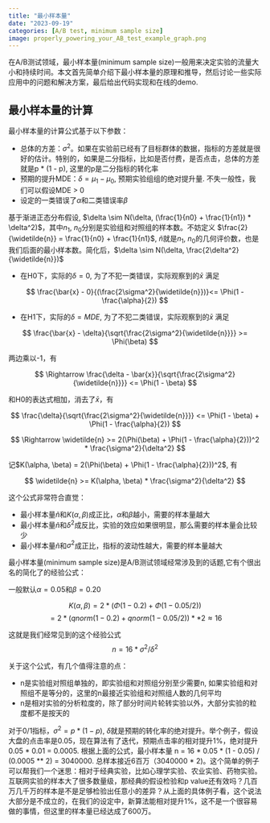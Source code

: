 ```yaml
---
title: "最小样本量"
date: "2023-09-19"
categories: [A/B test, minimum sample size]
image: properly_powering_your_AB_test_example_graph.png
---
```


在A/B测试领域，最小样本量(minimum sample size)一般用来决定实验的流量大小和持续时间。本文首先简单介绍下最小样本量的原理和推导，然后讨论一些实际应用中的问题和解决方案，最后给出代码实现和在线的demo.

## 最小样本量的计算

最小样本量的计算公式基于以下参数：

- 总体的方差：$\sigma^2$。如果在实验前已经有了目标群体的数据，指标的方差就是很好的估计。特别的，如果是二分指标，比如是否付费，是否点击，总体的方差就是p * (1 - p), 这里的p是二分指标的转化率
- 预期的提升MDE：$\delta = \mu_1 - \mu_0$, 预期实验组组的绝对提升量. 不失一般性，我们可以假设MDE > 0
- 设定的一类错误了$\alpha$和二类错误率$\beta$

基于渐进正态分布假设, $\delta \sim N(\delta, (\frac{1}{n0} + \frac{1}{n1}) * \delta^2)$，其中$n_1$, $n_0$分别是实验组和对照组的样本数。不妨定义 $\frac{2}{\widetilde{n}} = \frac{1}{n0} + \frac{1}{n1}$, $\widetilde{n}$就是$n_1$, $n_0$的几何评价数，也是我们后面的最小样本数。简化后，$\delta \sim N(\delta, \frac{2\delta^2}{\widetilde{n}})$

- 在H0下，实际的$\delta = 0$, 为了不犯一类错误，实际观察到的$\bar{x}$ 满足 

$$ \frac{\bar{x} - 0}{(\frac{2\sigma^2}{\widetilde{n}})}<= \Phi(1 - \frac{\alpha}{2}) $$

- 在H1下，实际的$\delta = MDE$, 为了不犯二类错误，实际观察到的$\bar{x}$ 满足 

$$ \frac{\bar{x} - \delta}{\sqrt{\frac{2\sigma^2}{\widetilde{n}}}} >= \Phi(\beta) $$

两边乘以-1，有

$$ \Rightarrow \frac{\delta - \bar{x}}{\sqrt{\frac{2\sigma^2}{\widetilde{n}}}} <=  \Phi(1 - \beta) $$

和H0的表达式相加，消去了$\bar{x}$，有

$$ \frac{\delta}{\sqrt{\frac{2\sigma^2}{\widetilde{n}}}} <= \Phi(1 - \beta) + \Phi(1 - \frac{\alpha}{2}) $$ 

$$ \Rightarrow \widetilde{n} >= 2(\Phi(\beta) + \Phi(1 - \frac{\alpha}{2}))^2 * \frac{\sigma^2}{\delta^2} $$

记$K(\alpha, \beta) = 2(\Phi(\beta) + \Phi(1 - \frac{\alpha}{2}))^2$, 有

$$ \widetilde{n} >= K(\alpha, \beta) * \frac{\sigma^2}{\delta^2} $$

这个公式非常符合直觉：

- 最小样本量$\widetilde{n}$和$K(\alpha, \beta)$成正比，$\alpha$和$\beta$越小，需要的样本量越大
- 最小样本量$\widetilde{n}$和$\delta^2$成反比，实验的效应如果很明显，那么需要的样本量会比较少
- 最小样本量$\widetilde{n}$和$\sigma^2$成正比，指标的波动性越大，需要的样本量越大

最小样本量(minimum sample size)是A/B测试领域经常涉及到的话题,它有个很出名的简化了的经验公式：

一般默认$\alpha = 0.05$和$\beta = 0.20$

$$ K(\alpha, \beta) = 2 * (\Phi(1 - 0.2) + \Phi(1 - 0.05 / 2)) $$
$$ = 2 * (qnorm(1 - 0.2) + qnorm(1 - 0.05 / 2)) ** 2 \approx 16 $$

这就是我们经常见到的这个经验公式
$$ n = 16 * \sigma^2 / \delta^2 $$

关于这个公式，有几个值得注意的点：

- n是实验组对照组单独的，即实验组和对照组分别至少需要n, 如果实验组和对照组不是等分的，这里的n最接近实验组和对照组人数的几何平均
- n是相对实验的分析粒度的，除了部分时间片轮转实验以外，大部分实验的粒度都不是按天的

对于0/1指标，$\sigma^2 = p * (1 - p)$, $\delta$就是预期的转化率的绝对提升。举个例子，假设大盘的点击率是0.05，现在算法有了迭代，预期点击率的相对提升1%，绝对提升0.05 * 0.01 = 0.0005. 根据上面的公式，最小样本量 n = 16 * 0.05 * (1 - 0.05) / (0.0005 ** 2) = 3040000. 总样本接近6百万（3040000 * 2)。这个简单的例子可以帮我们一个迷思：相对于经典实验，比如心理学实验、农业实验、药物实验。互联网实验的样本大了很多数量级，那经典的假设检验和p value还有效吗？几百万几千万的样本是不是足够检验出任意小的差异？从上面的具体例子看，这个说法大部分是不成立的，在我们的设定中，新算法能相对提升1%，这不是一个很容易做的事情，但这里的样本量已经达成了600万。

